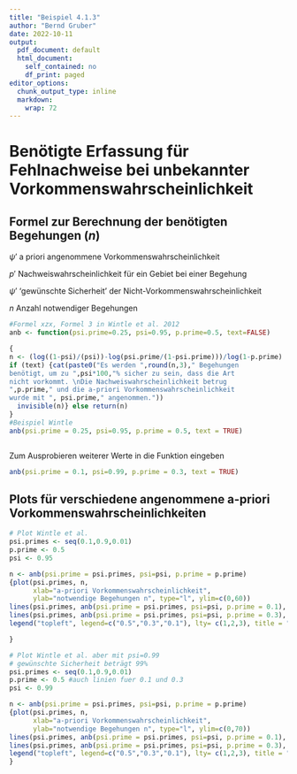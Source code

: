 ```yaml
---
title: "Beispiel 4.1.3"
author: "Bernd Gruber"
date: 2022-10-11
output:
  pdf_document: default
  html_document:
    self_contained: no
    df_print: paged
editor_options:
  chunk_output_type: inline
  markdown: 
    wrap: 72
---
```


# Benötigte Erfassung für Fehlnachweise bei unbekannter Vorkommenswahrscheinlichkeit

## Formel zur Berechnung der benötigten Begehungen (*n*)

$\psi'$ a priori angenommene Vorkommenswahrscheinlichkeit

$p'$ Nachweiswahrscheinlichkeit für ein Gebiet bei einer Begehung

$\psi'$ 'gewünschte Sicherheit' der Nicht-Vorkommenswahrscheinlichkeit

$n$ Anzahl notwendiger Begehungen

```r
#Formel xzx, Formel 3 in Wintle et al. 2012
anb <- function(psi.prime=0.25, psi=0.95, p.prime=0.5, text=FALSE)

{
n <- (log((1-psi)/(psi))-log(psi.prime/(1-psi.prime)))/log(1-p.prime)
if (text) {cat(paste0("Es werden ",round(n,3)," Begehungen
benötigt, um zu ",psi*100,"% sicher zu sein, dass die Art
nicht vorkommt. \nDie Nachweiswahrscheinlichkeit betrug
",p.prime," und die a-priori Vorkommenswahrscheinlichkeit
wurde mit ", psi.prime," angenommen."))
  invisible(n)} else return(n)
}
#Beispiel Wintle
anb(psi.prime = 0.25, psi=0.95, p.prime = 0.5, text = TRUE)



```

Zum Ausprobieren weiterer Werte in die Funktion eingeben

```r
anb(psi.prime = 0.1, psi=0.99, p.prime = 0.3, text = TRUE)

```

## Plots für verschiedene angenommene a-priori Vorkommenswahrscheinlichkeiten

```r
# Plot Wintle et al.
psi.primes <- seq(0.1,0.9,0.01)
p.prime <- 0.5
psi <- 0.95

n <- anb(psi.prime = psi.primes, psi=psi, p.prime = p.prime)
{plot(psi.primes, n, 
      xlab="a-priori Vorkommenswahrscheinlichkeit",
      ylab="notwendige Begehungen n", type="l", ylim=c(0,60))
lines(psi.primes, anb(psi.prime = psi.primes, psi=psi, p.prime = 0.1), lty=3, type="l")
lines(psi.primes, anb(psi.prime = psi.primes, psi=psi, p.prime = 0.3), lty=2, type="l")
legend("topleft", legend=c("0.5","0.3","0.1"), lty= c(1,2,3), title = "p.prime")

}
```

```r
# Plot Wintle et al. aber mit psi=0.99 
# gewünschte Sicherheit beträgt 99%
psi.primes <- seq(0.1,0.9,0.01)
p.prime <- 0.5 #auch linien fuer 0.1 und 0.3
psi <- 0.99

n <- anb(psi.prime = psi.primes, psi=psi, p.prime = p.prime)
{plot(psi.primes, n, 
      xlab="a-priori Vorkommenswahrscheinlichkeit",
      ylab="notwendige Begehungen n", type="l", ylim=c(0,70))
lines(psi.primes, anb(psi.prime = psi.primes, psi=psi, p.prime = 0.1), lty=3, type="l")
lines(psi.primes, anb(psi.prime = psi.primes, psi=psi, p.prime = 0.3), lty=2, type="l")
legend("topleft", legend=c("0.5","0.3","0.1"), lty= c(1,2,3), title = "p.prime")
}
```
